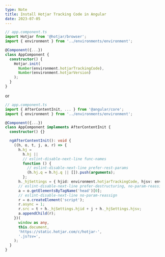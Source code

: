 ```yaml
---
type: Note
title: Install Hotjar Tracking Code in Angular
date: 2023-07-05
---
```


```typescript
// app.component.ts
import Hotjar from '@hotjar/browser';
import { environment } from '../environments/environment';

@Component({...})
class AppComponent {
  constructor() {
    Hotjar.init(
      Number(environment.hotjarTrackingCode),
      Number(environment.hotjarVersion)
    );
  }
}
```

or

```typescript
// app.component.ts
import { AfterContentInit, ... } from '@angular/core';
import { environment } from '../environments/environment';

@Component({...})
class AppComponent implements AfterContentInit {
  constructor() {}

  ngAfterContentInit(): void {
    ((h, o, t, j, a, r) => {
      h.hj =
        h.hj ||
        // eslint-disable-next-line func-names
        function () {
          // eslint-disable-next-line prefer-rest-params
          (h.hj.q = h.hj.q || []).push(arguments);
        };
      h._hjSettings = { hjid: environment.hotjarTrackingCode, hjsv: environment.hotjarVersion };
      // eslint-disable-next-line prefer-destructuring, no-param-reassign
      a = o.getElementsByTagName('head')[0];
      // eslint-disable-next-line no-param-reassign
      r = o.createElement('script');
      r.async = 1;
      r.src = t + h._hjSettings.hjid + j + h._hjSettings.hjsv;
      a.appendChild(r);
    })(
      window as any,
      this.document,
      'https://static.hotjar.com/c/hotjar-',
      '.js?sv=',
    );
  }
}
```
